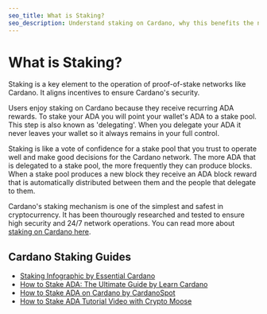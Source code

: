 ```yaml
---
seo_title: What is Staking?
seo_description: Understand staking on Cardano, why this benefits the network, and how to earn rewards from it. Explore detailed guides and official documentation.
---
```


# What is Staking?

Staking is a key element to the operation of proof-of-stake networks like Cardano. It aligns incentives to ensure Cardano's security.

Users enjoy staking on Cardano because they receive recurring ADA rewards. To stake your ADA you will point your wallet's ADA to a stake pool. This step is also known as 'delegating'. When you delegate your ADA it never leaves your wallet so it always remains in your full control.

Staking is like a vote of confidence for a stake pool that you trust to operate well and make good decisions for the Cardano network. The more ADA that is delegated to a stake pool, the more frequently they can produce blocks. When a stake pool produces a new block they receive an ADA block reward that is automatically distributed between them and the people that delegate to them.

Cardano's staking mechanism is one of the simplest and safest in cryptocurrency. It has been thourougly researched and tested to ensure high security and 24/7 network operations. You can read more about [staking on Cardano here](https://docs.cardano.org/new-to-cardano/proof-of-stake).

## Cardano Staking Guides

- [Staking Infographic by Essential Cardano](https://www.essentialcardano.io/infographic/how-to-stake-your-ada)
- [How to Stake ADA: The Ultimate Guide by Learn Cardano](https://learncardano.io/how-to-easily-stake-ada-cardano-stake-pool/)
- [How to Stake ADA on Cardano by CardanoSpot](https://cardanospot.io/news/how-to-stake-ada-on-cardano-a-guide-0)
- [How to Stake ADA Tutorial Video with Crypto Moose](https://www.youtube.com/watch?v=lbsFlyxUE8A)
